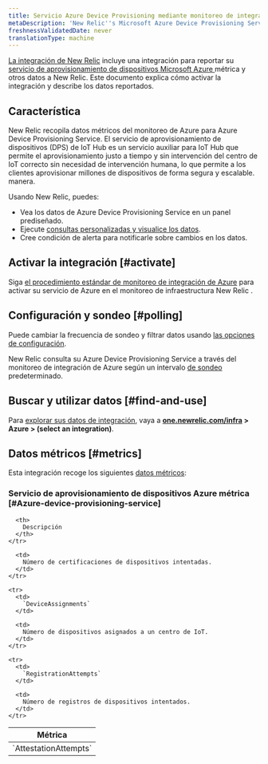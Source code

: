 ```yaml
---
title: Servicio Azure Device Provisioning mediante monitoreo de integración de Azure
metaDescription: 'New Relic''s Microsoft Azure Device Provisioning Service integration: what data it reports and how to enable it.'
freshnessValidatedDate: never
translationType: machine
---
```


[La integración de New Relic](/docs/infrastructure/integrations-getting-started/getting-started/introduction-infrastructure-integrations) incluye una integración para reportar su [servicio de aprovisionamiento de dispositivos Microsoft Azure ](https://learn.microsoft.com/en-us/azure/iot-dps/)métrica y otros datos a New Relic. Este documento explica cómo activar la integración y describe los datos reportados.

## Característica

New Relic recopila datos métricos del monitoreo de Azure para Azure Device Provisioning Service. El servicio de aprovisionamiento de dispositivos (DPS) de IoT Hub es un servicio auxiliar para IoT Hub que permite el aprovisionamiento justo a tiempo y sin intervención del centro de IoT correcto sin necesidad de intervención humana, lo que permite a los clientes aprovisionar millones de dispositivos de forma segura y escalable. manera.

Usando New Relic, puedes:

* Vea los datos de Azure Device Provisioning Service en un panel prediseñado.
* Ejecute [consultas personalizadas y visualice los datos](/docs/infrastructure/integrations-getting-started/getting-started/use-integration-data-new-relic-insights).
* Cree condición de alerta para notificarle sobre cambios en los datos.

## Activar la integración [#activate]

Siga [el procedimiento estándar de monitoreo de integración de Azure](/docs/infrastructure/microsoft-azure-integrations/azure-integrations-list/azure-monitor) para activar su servicio de Azure en el monitoreo de infraestructura New Relic .

## Configuración y sondeo [#polling]

Puede cambiar la frecuencia de sondeo y filtrar datos usando [las opciones de configuración](/docs/infrastructure/microsoft-azure-integrations/azure-integrations-list/azure-monitor/#settings).

New Relic consulta su Azure Device Provisioning Service a través del monitoreo de integración de Azure según un intervalo [de sondeo](/docs/infrastructure/microsoft-azure-integrations/azure-integrations-list/azure-monitor/#settings) predeterminado.

## Buscar y utilizar datos [#find-and-use]

Para [explorar sus datos de integración](/docs/infrastructure/integrations/find-use-infrastructure-integration-data), vaya a <DNT>**[one.newrelic.com/infra](https://one.newrelic.com/infra) > Azure > (select an integration)**</DNT>.

## Datos métricos [#metrics]

Esta integración recoge los siguientes [datos métricos](/docs/infrastructure/integrations-getting-started/getting-started/understand-integration-data-data-types#metric):

### Servicio de aprovisionamiento de dispositivos Azure métrica [#Azure-device-provisioning-service]

<table>
  <thead>
    <tr>
      <th style={{ width: "300px" }}>
        Métrica
      </th>

      <th>
        Descripción
      </th>
    </tr>
  </thead>

  <tbody>
    <tr>
      <td>
        `AttestationAttempts`
      </td>

      <td>
        Número de certificaciones de dispositivos intentadas.
      </td>
    </tr>

    <tr>
      <td>
        `DeviceAssignments`
      </td>

      <td>
        Número de dispositivos asignados a un centro de IoT.
      </td>
    </tr>

    <tr>
      <td>
        `RegistrationAttempts`
      </td>

      <td>
        Número de registros de dispositivos intentados.
      </td>
    </tr>
  </tbody>
</table>
